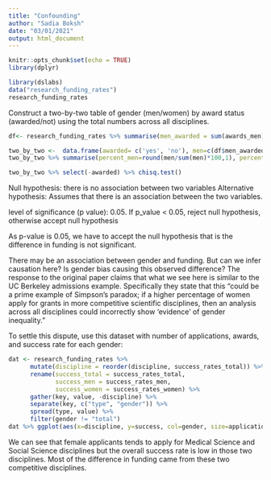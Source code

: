 ```yaml
---
title: "Confounding"
author: "Sadia Boksh"
date: "03/01/2021"
output: html_document
---
```


```r
knitr::opts_chunk$set(echo = TRUE)
library(dplyr)
```

```r
library(dslabs)
data("research_funding_rates")
research_funding_rates
```

Construct a two-by-two table of gender (men/women) by award status (awarded/not) using the total numbers across all disciplines.

```r

df<- research_funding_rates %>% summarise(men_awarded = sum(awards_men), women_awarded=sum(awards_women), men_not_awarded =sum(applications_men - awards_men), women_not_awarded =  sum(applications_women - awards_women) ) 

two_by_two <-  data.frame(awarded= c('yes', 'no'), men=c(df$men_awarded, df$men_not_awarded), women=c(df$women_awarded, df$women_not_awarded))
two_by_two %>% summarise(percent_men=round(men/sum(men)*100,1), percent_women = round(women/sum(women)*100, 1))

two_by_two %>% select(-awarded) %>% chisq.test()
```

Null hypothesis:  there is no association between two variables
Alternative hypothesis: Assumes that there is an association between the two variables.

level of significance (p value): 0.05. If p_value < 0.05, reject null hypothesis, otherwise accept null hypothesis

As p-value is 0.05, we have to accept the null hypothesis that is the difference in funding is not significant.


There may be an association between gender and funding. But can we infer causation here? Is gender bias causing this observed difference? The response to the original paper claims that what we see here is similar to the UC Berkeley admissions example. Specifically they state that this "could be a prime example of Simpson’s paradox; if a higher percentage of women apply for grants in more competitive scientific disciplines, then an analysis across all disciplines could incorrectly show 'evidence' of gender inequality."

To settle this dispute, use this dataset with number of applications, awards, and success rate for each gender:



```r

dat <- research_funding_rates %>% 
      mutate(discipline = reorder(discipline, success_rates_total)) %>%
      rename(success_total = success_rates_total,
             success_men = success_rates_men,
             success_women = success_rates_women) %>%
      gather(key, value, -discipline) %>%
      separate(key, c("type", "gender")) %>%
      spread(type, value) %>%
      filter(gender != "total")
dat %>% ggplot(aes(x=discipline, y=success, col=gender, size=applications)) + geom_point()+theme(axis.text.x = element_text(angle = 45, vjust=0.5))
```

We can see that female applicants tends to apply for Medical Science and Social Science disciplines but the overall success rate is low in those two disciplines. Most of the difference in funding came from these two competitive disciplines.
